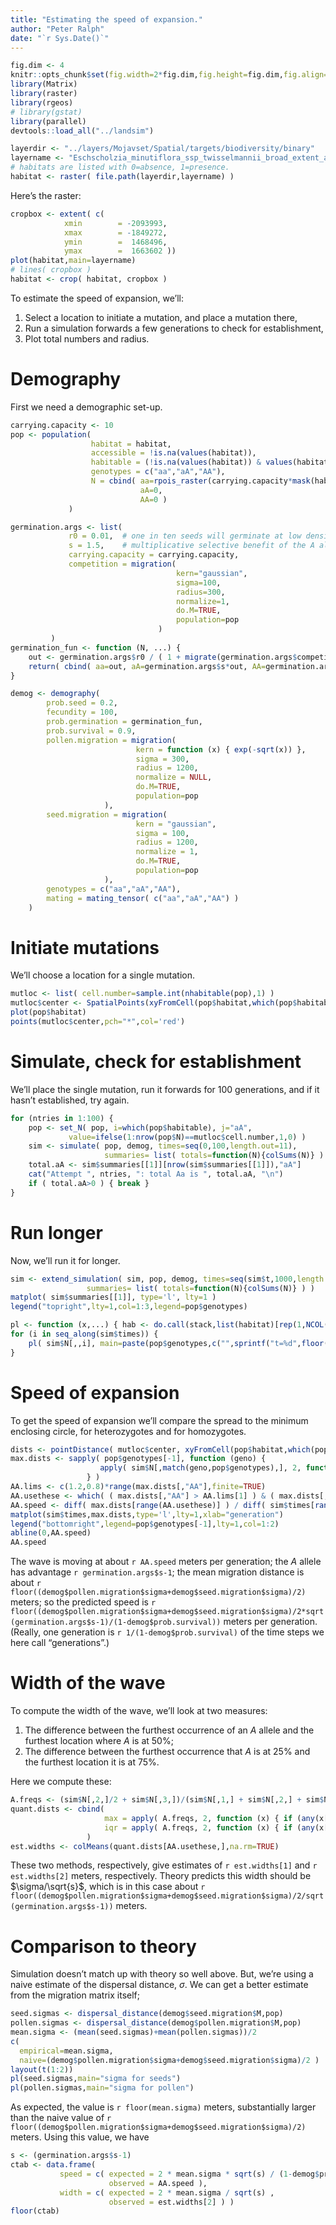 ```yaml
---
title: "Estimating the speed of expansion."
author: "Peter Ralph"
date: "`r Sys.Date()`"
---
```




```r
fig.dim <- 4
knitr::opts_chunk$set(fig.width=2*fig.dim,fig.height=fig.dim,fig.align='center')
library(Matrix)
library(raster)
library(rgeos)
# library(gstat)
library(parallel)
devtools::load_all("../landsim")
```

```r
layerdir <- "../layers/Mojavset/Spatial/targets/biodiversity/binary"
layername <- "Eschscholzia_minutiflora_ssp_twisselmannii_broad_extent_avg.tif"
# habitats are listed with 0=absence, 1=presence.
habitat <- raster( file.path(layerdir,layername) )
```

Here's the raster:
```r
cropbox <- extent( c(
            xmin        = -2093993,
            xmax        = -1849272,
            ymin        =  1468496,
            ymax        =  1663602 ))
plot(habitat,main=layername)
# lines( cropbox )
habitat <- crop( habitat, cropbox )
```

To estimate the speed of expansion,
we'll: 

1.  Select a location to initiate a mutation, and place a mutation there,
2.  Run a simulation forwards a few generations to check for establishment,
3.  Plot total numbers and radius.

# Demography

First we need a demographic set-up.
```r
carrying.capacity <- 10
pop <- population( 
                  habitat = habitat,
                  accessible = !is.na(values(habitat)),
                  habitable = (!is.na(values(habitat)) & values(habitat)>0),
                  genotypes = c("aa","aA","AA"),
                  N = cbind( aa=rpois_raster(carrying.capacity*mask(habitat,habitat,maskvalue=0),only.values=TRUE),
                             aA=0, 
                             AA=0 )
             )

germination.args <- list( 
             r0 = 0.01,  # one in ten seeds will germinate at low densities
             s = 1.5,    # multiplicative selective benefit of the A allele
             carrying.capacity = carrying.capacity, 
             competition = migration(
                                     kern="gaussian",
                                     sigma=100,
                                     radius=300,
                                     normalize=1,
                                     do.M=TRUE,
                                     population=pop
                                 )
         )
germination_fun <- function (N, ...) {
    out <- germination.args$r0 / ( 1 + migrate(germination.args$competition,x=rowSums(N))/germination.args$carrying.capacity )
    return( cbind( aa=out, aA=germination.args$s*out, AA=germination.args$s^2*out ) )
}

demog <- demography(
        prob.seed = 0.2,
        fecundity = 100,
        prob.germination = germination_fun,
        prob.survival = 0.9,
        pollen.migration = migration(
                            kern = function (x) { exp(-sqrt(x)) },
                            sigma = 300,
                            radius = 1200,
                            normalize = NULL,
                            do.M=TRUE,
                            population=pop
                     ),
        seed.migration = migration(
                            kern = "gaussian",
                            sigma = 100,
                            radius = 1200,
                            normalize = 1,
                            do.M=TRUE,
                            population=pop
                     ),
        genotypes = c("aa","aA","AA"),
        mating = mating_tensor( c("aa","aA","AA") )
    )
```

# Initiate mutations

We'll choose a location for a single mutation.
```r
mutloc <- list( cell.number=sample.int(nhabitable(pop),1) )
mutloc$center <- SpatialPoints(xyFromCell(pop$habitat,which(pop$habitable)[mutloc$cell.number]))
plot(pop$habitat)
points(mutloc$center,pch="*",col='red')
```

# Simulate, check for establishment

We'll place the single mutation, run it forwards for 100 generations, and if it hasn't established, try again.
```r
for (ntries in 1:100) {
    pop <- set_N( pop, i=which(pop$habitable), j="aA", 
             value=ifelse(1:nrow(pop$N)==mutloc$cell.number,1,0) )
    sim <- simulate( pop, demog, times=seq(0,100,length.out=11),
                     summaries= list( totals=function(N){colSums(N)} ) )
    total.aA <- sim$summaries[[1]][nrow(sim$summaries[[1]]),"aA"]
    cat("Attempt ", ntries, ": total Aa is ", total.aA, "\n")
    if ( total.aA>0 ) { break }
}
```

# Run longer 

Now, we'll run it for longer.
```r
sim <- extend_simulation( sim, pop, demog, times=seq(sim$t,1000,length.out=91),
                 summaries= list( totals=function(N){colSums(N)} ) )
matplot( sim$summaries[[1]], type='l', lty=1 )
legend("topright",lty=1,col=1:3,legend=pop$genotypes)
```

```r
pl <- function (x,...) { hab <- do.call(stack,list(habitat)[rep(1,NCOL(x))]); values(hab)[pop$habitable] <- x; plot(hab,nr=1,...) }
for (i in seq_along(sim$times)) {
    pl( sim$N[,,i], main=paste(pop$genotypes,c("",sprintf("t=%d",floor(sim$times[i])),"")), zlim=range(sim$N) )
}
```

# Speed of expansion

To get the speed of expansion
we'll compare the spread to the minimum enclosing circle,
for heterozygotes and for homozygotes.
```r
dists <- pointDistance( mutloc$center, xyFromCell(pop$habitat,which(pop$habitable)), lonlat=FALSE )
max.dists <- sapply( pop$genotypes[-1], function (geno) {
                    apply( sim$N[,match(geno,pop$genotypes),], 2, function (x) { if (any(x>0)) { max( dists[ x>0 ] ) } else { NA } } )
                 } )
AA.lims <- c(1.2,0.8)*range(max.dists[,"AA"],finite=TRUE)
AA.usethese <- which( ( max.dists[,"AA"] > AA.lims[1] ) & ( max.dists[,"AA"] < AA.lims[2] ) )
AA.speed <- diff( max.dists[range(AA.usethese)] ) / diff( sim$times[range(AA.usethese)] )
matplot(sim$times,max.dists,type='l',lty=1,xlab="generation")
legend("bottomright",legend=pop$genotypes[-1],lty=1,col=1:2)
abline(0,AA.speed)
AA.speed
```
The wave is moving at about `r AA.speed` meters per generation;
the *A* allele has advantage `r germination.args$s-1`;
the mean migration distance is about `r floor((demog$pollen.migration$sigma+demog$seed.migration$sigma)/2)` meters;
so the predicted speed is `r floor((demog$pollen.migration$sigma+demog$seed.migration$sigma)/2*sqrt(germination.args$s-1)/(1-demog$prob.survival))` meters per generation.
(Really, one generation is `r 1/(1-demog$prob.survival)` of the time steps we here call "generations".)


# Width of the wave

To compute the width of the wave,
we'll look at two measures:

1.  The difference between the furthest occurrence of an *A* allele and the furthest location where *A* is at 50%;
2.  The difference between the furthest occurrence that *A* is at 25% and the furthest location it is at 75%.

Here we compute these:
```r
A.freqs <- (sim$N[,2,]/2 + sim$N[,3,])/(sim$N[,1,] + sim$N[,2,] + sim$N[,3,])
quant.dists <- cbind(
                     max = apply( A.freqs, 2, function (x) { if (any(x[!is.na(x)]>0.5)) { max( dists[x>0], na.rm=TRUE ) - max( dists[x>0.5], na.rm=TRUE ) } else { NA } } ),
                     iqr = apply( A.freqs, 2, function (x) { if (any(x[!is.na(x)]>0.75)) { max( dists[x>0.25], na.rm=TRUE ) - max( dists[x>0.75], na.rm=TRUE ) } else { NA } } )
                 )
est.widths <- colMeans(quant.dists[AA.usethese,],na.rm=TRUE)
```

These two methods, respectively, give estimates of
`r est.widths[1]` and `r est.widths[2]` meters, respectively.
Theory predicts this width should be $\sigma/\sqrt{s}$,
which is in this case about
`r floor((demog$pollen.migration$sigma+demog$seed.migration$sigma)/2/sqrt(germination.args$s-1))` meters.


# Comparison to theory

Simulation doesn't match up with theory so well above.
But, we're using a naive estimate of the dispersal distance, $\sigma$.
We can get a better estimate from the migration matrix itself;
```r
seed.sigmas <- dispersal_distance(demog$seed.migration$M,pop)
pollen.sigmas <- dispersal_distance(demog$pollen.migration$M,pop)
mean.sigma <- (mean(seed.sigmas)+mean(pollen.sigmas))/2
c(
  empirical=mean.sigma,
  naive=(demog$pollen.migration$sigma+demog$seed.migration$sigma)/2 )
layout(t(1:2))
pl(seed.sigmas,main="sigma for seeds")
pl(pollen.sigmas,main="sigma for pollen")
```
As expected, the value is `r floor(mean.sigma)` meters,
substantially larger than the naive value of `r floor((demog$pollen.migration$sigma+demog$seed.migration$sigma)/2)` meters.
Using this value, we have
```r
s <- (germination.args$s-1)
ctab <- data.frame(
           speed = c( expected = 2 * mean.sigma * sqrt(s) / (1-demog$prob.survival),
                      observed = AA.speed ),
           width = c( expected = 2 * mean.sigma / sqrt(s) ,
                      observed = est.widths[2] ) )
floor(ctab)
```

